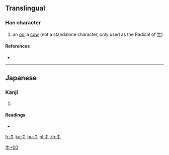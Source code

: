 ==Translingual==

{{stroke order|type=animate}}
===Han character===
{{Han char|rn=93|rad=牛|as=00|sn=4|four=|canj=HQ,XHQ}}

# an [[ox]], a [[cow]] (not a standalone character, only used as the Radical of [[牛]])

====References====
* {{Han ref|kx=0697.011|dkj=19923|hdz=31800.011|uh=725C|ud=29276}}

----

==Japanese==

===Kanji===
{{ja-kanji|grade=|rs=牛00}}

# {{defn|lang=ja|sort=牛00}}

====Readings====
* {{ja-readings|on=|kun=[[うしへん]] (ushihen)}}

[[Category:Japanese-only CJKV Characters|牛+00]]
[[Category:CJKV radicals| ]]

[[fr:牜]]
[[ko:牜]]
[[hu:牜]]
[[pl:牜]]
[[zh:牜]]